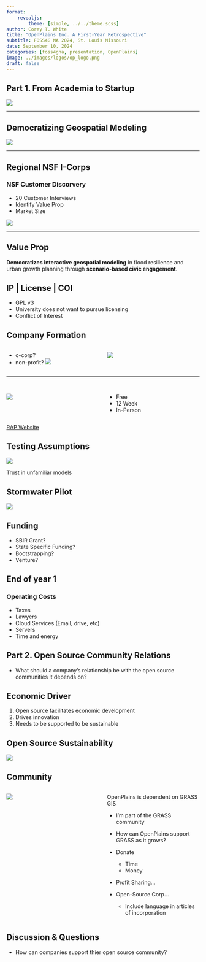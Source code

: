 ```yaml
---
format:
    revealjs:
        theme: [simple, ../../theme.scss]
author: Corey T. White
title: "OpenPlains Inc. A First-Year Retrospective"
subtitle: FOSS4G NA 2024, St. Louis Missouri
date: September 10, 2024
categories: [foss4gna, presentation, OpenPlains]
image: ../images/logos/op_logo.png
draft: false
---
```


## Part 1. From Academia to Startup

![](images/grad_announcment.PNG)

---

## Democratizing Geospatial Modeling

![](images/watershed_app.png)

---

## Regional NSF I-Corps

### NSF Customer Discorvery

- 20 Customer Interviews
- Identify Value Prop
- Market Size

![](images/NSF_ICORPS_Logo_Lockup_RGB-TIP.png.webp)

---

## Value Prop

**Democratizes interactive geospatial modeling** in flood resilience and urban growth planning through **scenario-based civic engagement**.

## IP | License | COI

- GPL v3
- University does not want to pursue licensing
- Conflict of Interest

## Company Formation

:::{.columns}
:::{.column width=50%}

- c-corp?
- non-profit?
![](../images/logos/op_logo.png)

:::

:::{.column width=50%}
![](images/cartoonish_cor.webp)
:::
:::

---

## {background-color=""}

:::{.columns}
:::{.column width=50%}

![](../images/logos/riot.jpeg)

:::

:::{.column width=50%}
- Free
- 12 Week
- In-Person
:::
:::

:::{.aside}
[RAP Website](https://riot.org/startup-accelerator/)
:::

## Testing Assumptions

![](images/dana_rd_discharge.GIF)

:::{aside}
Trust in unfamiliar models
:::

## Stormwater Pilot

![](images/OpenPlains3D.png)

## Funding

- SBIR Grant?
- State Specific Funding?
- Bootstrapping?
- Venture?

## End of year 1

### Operating Costs

- Taxes
- Lawyers
- Cloud Services (Email, drive, etc)
- Servers
- Time and energy

## Part 2. Open Source Community Relations

- What should a company's relationship be with the open source communities it depends on?

## Economic Driver

1. Open source facilitates economic development
2. Drives innovation
3. Needs to be supported to be sustainable

## Open Source Sustainability {.text-center}

![](images/Venndiagram.png)

## Community {.smaller}

:::{.columns}
:::{.column width=50%}
![](../images/logos/grassgis_logo_colorlogo_text_whitebg.png)
:::
:::{.column width=50%}

OpenPlains is dependent on GRASS GIS

- I'm part of the GRASS community
- How can OpenPlains support GRASS as it grows?

- Donate
    - Time
    - Money
    
- Profit Sharing...

- Open-Source Corp...
    - Include language in articles of incorporation
:::
:::

## Discussion & Questions  {.text-center}

- How can companies support thier open source community?

## <span class="text-white"><span> {background-image="images/Banner-Beige.png" .text-center}






